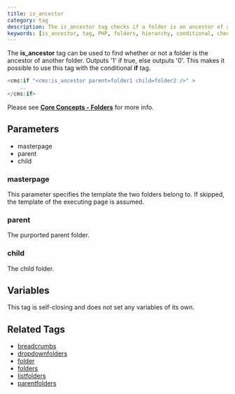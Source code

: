 ```yaml
---
title: is_ancestor
category: tag
description: The is_ancestor tag checks if a folder is an ancestor of another folder, returning '1' if true and '0' if false, useful for conditional logic with the if tag.
keywords: [is_ancestor, tag, PHP, folders, hierarchy, conditional, check]
---
```


The **is_ancestor** tag can be used to find whether or not a folder is the ancestor of another folder.
Outputs '1' if true, else outputs '0'. This makes it possible to use this tag with the conditional **if** tag.

```php
<cms:if "<cms:is_ancestor parent=folder1 child=folder2 />" >
    ..
</cms:if>
```

Please see [**Core Concepts - Folders**](../../concepts/folders.html#parents-and-children) for more info.

## Parameters

*   masterpage
*   parent
*   child

### masterpage

This parameter specifies the template the two folders belong to. If skipped, the template of the executing page is assumed.

### parent

The purported parent folder.

### child

The child folder.

## Variables

This tag is self-closing and does not set any variables of its own.

## Related Tags

*   [breadcrumbs](../breadcrumbs.html)
*   [dropdownfolders](../dropdownfolders.html)
*   [folder](../folder.html)
*   [folders](../folders.html)
*   [listfolders](../listfolders.html)
*   [parentfolders](../parentfolders.html)